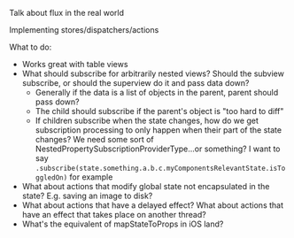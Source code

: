 Talk about flux in the real world

Implementing stores/dispatchers/actions

What to do:
- Works great with table views
- What should subscribe for arbitrarily nested views? Should the subview subscribe, or should the superview do it and pass data down?
  - Generally if the data is a list of objects in the parent, parent should pass down?
  - The child should subscribe if the parent's object is "too hard to diff"
  - If children subscribe when the state changes, how do we get subscription processing to only happen when their part of the state changes? We need some sort of NestedPropertySubscriptionProviderType...or something? I want to say `.subscribe(state.something.a.b.c.myComponentsRelevantState.isToggledOn)` for example
- What about actions that modify global state not encapsulated in the state? E.g. saving an image to disk?
- What about actions that have a delayed effect? What about actions that have an effect that takes place on another thread?
- What's the equivalent of mapStateToProps in iOS land?
